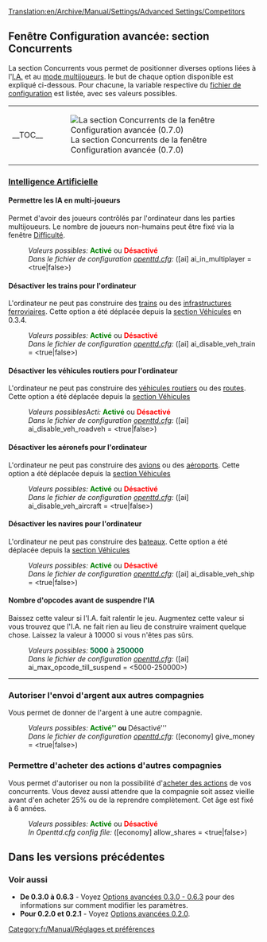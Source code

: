 [[Translation:en/Archive/Manual/Settings/Advanced Settings/Competitors]]
{{fr/Archive/Manual/Settings/Options Avancées}}

==Fenêtre Configuration avancée: section Concurrents==
La section Concurrents vous permet de positionner diverses options liées à l'[[fr/Intelligence artificielle|I.A.]] et au [[fr/Manual/Multijoueurs|mode multijoueurs]]. le but de chaque option disponible est expliqué ci-dessous. Pour chacune, la variable respective du [[fr/Archive/Manual/Settings/Openttd.cfg|fichier de configuration]] est listée, avec ses valeurs possibles.
{| align="center"
|- valign="top"
|__TOC__
|[[File:fr/Archive/Manual/Settings/Advset competitors.png|frame|left|La section Concurrents de la fenêtre Configuration avancée (0.7.0)]]
|}

===<u>Intelligence Artificielle</u>===
====Permettre les IA en multi-joueurs====
{{fr/Disponibilité|0.4|align="right"|texte=(depuis 0.4.5)}}
Permet d'avoir des joueurs contrôlés par l'ordinateur dans les parties multijoueurs. Le nombre de joueurs non-humains peut être fixé via la fenêtre [[fr/Archive/Manual/Settings/Difficulté|Difficulté]].
:''Valeurs possibles:'' <span style="color:green">'''Activé'''</span> ou <span style="color:red">'''Désactivé'''</span>
:''Dans le fichier de configuration [[fr/Archive/Manual/Settings/Openttd.cfg|openttd.cfg]]:'' ([ai] ai_in_multiplayer = <true|false>)

====Désactiver les trains pour l'ordinateur====
{{fr/Disponibilité|Old|align="right"|texte=(depuis 0.3.2)}}
L'ordinateur ne peut pas construire des [[fr/Manual/Trains|trains]] ou des [[fr/Manual/Construction Ferroviaire|infrastructures ferroviaires]].
Cette option a été déplacée depuis la [[fr/Options avancées 0.3.0 - 0.6.3/Véhicules#desactiver-les-trains-pour-l-ordinateur|section Véhicules]] en 0.3.4.
:''Valeurs possibles:'' <span style="color:green">'''Activé'''</span> ou <span style="color:red">'''Désactivé'''</span>
:''Dans le fichier de configuration [[fr/Archive/Manual/Settings/Openttd.cfg|openttd.cfg]]:'' ([ai] ai_disable_veh_train = <true|false>)

====Désactiver les véhicules routiers pour l'ordinateur====
{{fr/Disponibilité|Old|align="right"|texte=(depuis 0.3.2)}}
L'ordinateur ne peut pas construire des [[fr/Manual/Véhicules routiers|véhicules routiers]] ou des [[fr/Manual/Construction Routière|routes]]. Cette option a été déplacée depuis la [[fr/Options avancées 0.3.0 - 0.6.3/Véhicules#desactiver-les-vehicules-routiers-pour-l-ordinateur|section Véhicules]]
:''Valeurs possiblesActi:'' <span style="color:green">'''Activé'''</span> ou <span style="color:red">'''Désactivé'''</span>
:''Dans le fichier de configuration [[fr/Archive/Manual/Settings/Openttd.cfg|openttd.cfg]]:'' ([ai] ai_disable_veh_roadveh = <true|false>)

====Désactiver les aéronefs pour l'ordinateur====
{{fr/Disponibilité|Old|align="right"|texte=(depuis 0.3.2)}}
L'ordinateur ne peut pas construire des [[fr/Manual/Avions|avions]] ou des [[fr/Manual/Aéroports|aéroports]]. Cette option a été déplacée depuis la [[fr/Options avancées 0.3.0 - 0.6.3/Véhicules#desactiver-les-aeronefs-pour-l-ordinateur|section Véhicules]]
:''Valeurs possibles:'' <span style="color:green">'''Activé'''</span> ou <span style="color:red">'''Désactivé'''</span>
:''Dans le fichier de configuration [[fr/Archive/Manual/Settings/Openttd.cfg|openttd.cfg]]:'' ([ai] ai_disable_veh_aircraft = <true|false>)

====Désactiver les navires pour l'ordinateur====
{{fr/Disponibilité|Old|align="right"|texte=(depuis 0.3.2)}}
L'ordinateur ne peut pas construire des [[fr/Manual/Bateaux|bateaux]]. Cette option a été déplacée depuis la [[fr/Options avancées 0.3.0 - 0.6.3/Véhicules#desactiver-les-navires-pour-l-ordinateur|section Véhicules]]
:''Valeurs possibles:'' <span style="color:green">'''Activé'''</span> ou <span style="color:red">'''Désactivé'''</span>
:''Dans le fichier de configuration [[fr/Archive/Manual/Settings/Openttd.cfg|openttd.cfg]]:'' ([ai] ai_disable_veh_ship = <true|false>)

====Nombre d'opcodes avant de suspendre l'IA====
{{fr/Disponibilité|0.7|align="right"|texte=(depuis 0.7.0)}}
Baissez cette valeur si l'I.A. fait ralentir le jeu. Augmentez cette valeur si vous trouvez que l'I.A. ne fait rien au lieu de construire vraiment quelque chose. Laissez la valeur à 10000 si vous n'êtes pas sûrs.
:''Valeurs possibles:'' <span style="color:#00693E">'''5000'''</span> à <span style="color:#00693E">'''250000'''</span>
:''Dans le fichier de configuration [[fr/Archive/Manual/Settings/Openttd.cfg|openttd.cfg]]:'' ([ai] ai_max_opcode_till_suspend = <5000-250000>)
{{en/-}}
----

===Autoriser l'envoi d'argent aux autres compagnies===
{{fr/Disponibilité|0.7|align="right"|texte=(depuis 0.7.0)}}
Vous permet de donner de l'argent à une autre compagnie.
:''Valeurs possibles:'' <span style="color:green">'''Activé''</span> ou <span style="color:red">'''Désactivé'''</span>
:''Dans le fichier de configuration [[fr/Archive/Manual/Settings/Openttd.cfg|openttd.cfg]]:'' ([economy] give_money = <true|false>)
{{en/-}}
===Permettre d'acheter des actions d'autres compagnies===
{{fr/Disponibilité|0.7|align="right"|texte=(depuis 0.7.0)}}
Vous permet d'autoriser ou non la possibilité d'[[fr/Manual/Économie#actions|acheter des actions]] de vos concurrents. Vous devez aussi attendre que la compagnie soit assez vieille avant d'en  acheter 25% ou de la reprendre complètement. Cet âge est fixé à 6 années.
:''Valeurs possibles:'' <span style="color:green">'''Activé'''</span> ou <span style="color:red">'''Désactivé'''</span>
:''In Openttd.cfg config file:'' ([economy] allow_shares = <true|false>)
{{en/-}}

==Dans les versions précédentes==
===Voir aussi===
*'''De 0.3.0 à 0.6.3''' - Voyez [[fr/Archive/Manual/Settings/Options avancées 0.3.0 - 0.6.3|Options avancées 0.3.0 - 0.6.3]] pour des informations sur comment modifier les paramètres.
*'''Pour 0.2.0 et 0.2.1''' - Voyez [[fr/Options avancées 0.2.0|Options avancées 0.2.0]].

[[Category:fr/Manual/Réglages et préférences]]